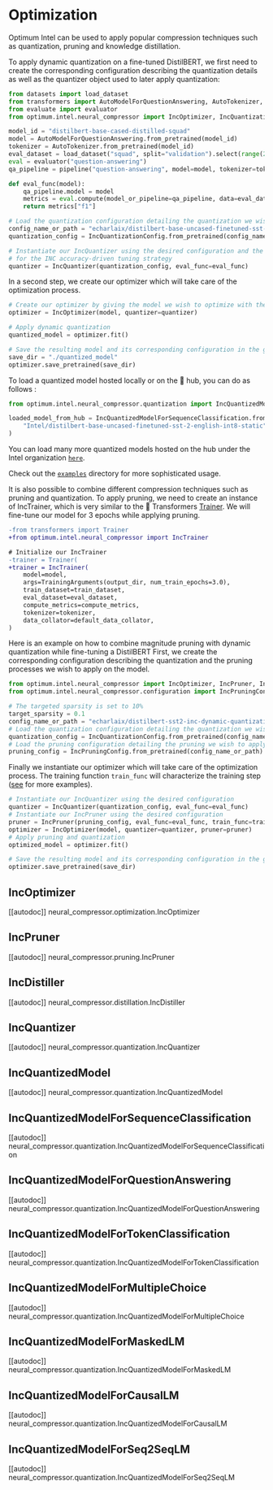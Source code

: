 <!--Copyright 2022 The HuggingFace Team. All rights reserved.

Licensed under the Apache License, Version 2.0 (the "License"); you may not use this file except in compliance with
the License. You may obtain a copy of the License at

http://www.apache.org/licenses/LICENSE-2.0

Unless required by applicable law or agreed to in writing, software distributed under the License is distributed on
an "AS IS" BASIS, WITHOUT WARRANTIES OR CONDITIONS OF ANY KIND, either express or implied. See the License for the
specific language governing permissions and limitations under the License.
-->

# Optimization

Optimum Intel can be used to apply popular compression techniques such as quantization, pruning and knowledge distillation. 

To apply dynamic quantization on a fine-tuned DistilBERT, we first need to create the corresponding configuration describing the quantization details as well as the quantizer object used to later apply quantization:

```python
from datasets import load_dataset
from transformers import AutoModelForQuestionAnswering, AutoTokenizer, pipeline
from evaluate import evaluator
from optimum.intel.neural_compressor import IncOptimizer, IncQuantizationConfig, IncQuantizer

model_id = "distilbert-base-cased-distilled-squad"
model = AutoModelForQuestionAnswering.from_pretrained(model_id)
tokenizer = AutoTokenizer.from_pretrained(model_id)
eval_dataset = load_dataset("squad", split="validation").select(range(20))
eval = evaluator("question-answering")
qa_pipeline = pipeline("question-answering", model=model, tokenizer=tokenizer)

def eval_func(model):
    qa_pipeline.model = model
    metrics = eval.compute(model_or_pipeline=qa_pipeline, data=eval_dataset, metric="squad")
    return metrics["f1"]

# Load the quantization configuration detailing the quantization we wish to apply
config_name_or_path = "echarlaix/distilbert-base-uncased-finetuned-sst-2-english-int8-dynamic"
quantization_config = IncQuantizationConfig.from_pretrained(config_name_or_path)

# Instantiate our IncQuantizer using the desired configuration and the evaluation function used
# for the INC accuracy-driven tuning strategy
quantizer = IncQuantizer(quantization_config, eval_func=eval_func)
```

In a second step, we create our optimizer which will take care of the optimization process.

```python
# Create our optimizer by giving the model we wish to optimize with the corresponding quantizer
optimizer = IncOptimizer(model, quantizer=quantizer)

# Apply dynamic quantization
quantized_model = optimizer.fit()

# Save the resulting model and its corresponding configuration in the given directory
save_dir = "./quantized_model"
optimizer.save_pretrained(save_dir)
```

To load a quantized model hosted locally or on the 🤗 hub, you can do as follows :
```python
from optimum.intel.neural_compressor.quantization import IncQuantizedModelForSequenceClassification

loaded_model_from_hub = IncQuantizedModelForSequenceClassification.from_pretrained(
    "Intel/distilbert-base-uncased-finetuned-sst-2-english-int8-static"
)
```

You can load many more quantized models hosted on the hub under the Intel organization [`here`](https://huggingface.co/Intel).

Check out the [`examples`](https://github.com/huggingface/optimum-intel/tree/main/examples) directory for more sophisticated usage.


It is also possible to combine different compression techniques such as pruning and quantization.
To apply pruning, we need to create an instance of IncTrainer, which is very similar to the 🤗 Transformers [Trainer](https://huggingface.co/docs/transformers/main_classes/trainer).
We will fine-tune our model for 3 epochs while applying pruning.

```diff
-from transformers import Trainer
+from optimum.intel.neural_compressor import IncTrainer

# Initialize our IncTrainer
-trainer = Trainer(
+trainer = IncTrainer(
    model=model,
    args=TrainingArguments(output_dir, num_train_epochs=3.0),
    train_dataset=train_dataset,
    eval_dataset=eval_dataset,
    compute_metrics=compute_metrics,
    tokenizer=tokenizer,
    data_collator=default_data_collator,
)
```

Here is an example on how to combine magnitude pruning with dynamic quantization while fine-tuning a DistilBERT
First, we create the corresponding configuration describing the quantization and the pruning processes we wish to apply on the model.

```python
from optimum.intel.neural_compressor import IncOptimizer, IncPruner, IncQuantizer
from optimum.intel.neural_compressor.configuration import IncPruningConfig, IncQuantizationConfig

# The targeted sparsity is set to 10%
target_sparsity = 0.1
config_name_or_path = "echarlaix/distilbert-sst2-inc-dynamic-quantization-magnitude-pruning-0.1"
# Load the quantization configuration detailing the quantization we wish to apply
quantization_config = IncQuantizationConfig.from_pretrained(config_name_or_path)
# Load the pruning configuration detailing the pruning we wish to apply
pruning_config = IncPruningConfig.from_pretrained(config_name_or_path)
```

Finally we instantiate our optimizer which will take care of the optimization process. The training function `train_func` will characterize the training step ([see](https://github.com/huggingface/optimum-intel/blob/main/examples/neural_compressor/question-answering/run_qa.py#L748-L766) for more examples).

```python
# Instantiate our IncQuantizer using the desired configuration
quantizer = IncQuantizer(quantization_config, eval_func=eval_func)
# Instantiate our IncPruner using the desired configuration
pruner = IncPruner(pruning_config, eval_func=eval_func, train_func=train_func)
optimizer = IncOptimizer(model, quantizer=quantizer, pruner=pruner)
# Apply pruning and quantization 
optimized_model = optimizer.fit()

# Save the resulting model and its corresponding configuration in the given directory
optimizer.save_pretrained(save_dir)
```


## IncOptimizer

[[autodoc]] neural_compressor.optimization.IncOptimizer

## IncPruner

[[autodoc]] neural_compressor.pruning.IncPruner

## IncDistiller

[[autodoc]] neural_compressor.distillation.IncDistiller

## IncQuantizer

[[autodoc]] neural_compressor.quantization.IncQuantizer

## IncQuantizedModel

[[autodoc]] neural_compressor.quantization.IncQuantizedModel

## IncQuantizedModelForSequenceClassification

[[autodoc]] neural_compressor.quantization.IncQuantizedModelForSequenceClassification

## IncQuantizedModelForQuestionAnswering

[[autodoc]] neural_compressor.quantization.IncQuantizedModelForQuestionAnswering

## IncQuantizedModelForTokenClassification

[[autodoc]] neural_compressor.quantization.IncQuantizedModelForTokenClassification

## IncQuantizedModelForMultipleChoice

[[autodoc]] neural_compressor.quantization.IncQuantizedModelForMultipleChoice

## IncQuantizedModelForMaskedLM

[[autodoc]] neural_compressor.quantization.IncQuantizedModelForMaskedLM

## IncQuantizedModelForCausalLM

[[autodoc]] neural_compressor.quantization.IncQuantizedModelForCausalLM

## IncQuantizedModelForSeq2SeqLM

[[autodoc]] neural_compressor.quantization.IncQuantizedModelForSeq2SeqLM